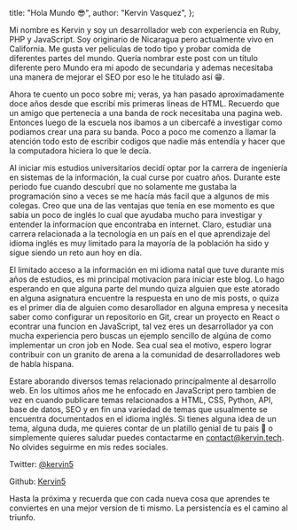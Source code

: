 
  title: "Hola Mundo 😎",
  author: "Kervin Vasquez",
};

Mi nombre es Kervin y soy un desarrollador web con experiencia en Ruby, PHP y JavaScript. Soy originario de Nicaragua pero actualmente vivo en California. Me gusta ver peliculas de todo tipo y probar comida de diferentes partes del mundo. Quería nombrar este post con un título diferente pero Mundo era mi apodo de secundaria y ademas necesitaba una manera de mejorar el SEO por eso le he titulado así 😁.

Ahora te cuento un poco sobre mi; veras, ya han pasado aproximadamente doce años desde que escribí mis primeras lineas de HTML. Recuerdo que un amigo que pertenecia a una banda de rock necesitaba una pagina web. Entonces luego de la escuela nos ibamos a un cibercafé a investigar como podiamos crear una para su banda. Poco a poco me comenzo a llamar la atención todo esto de escribir codigos que nadie más entendía y hacer que la computadora hiciera lo que le decía.

Al iniciar mis estudios universitarios decidí optar por la carrera de ingeniería en sistemas de la información, la cual curse por cuatro años. Durante este periodo fue cuando descubrí que no solamente me gustaba la programación sino a veces se me hacía más facil que a algunos de mis colegas. Creo que una de las ventajas que tenía en ese momento es que sabia un poco de inglés lo cual que ayudaba mucho para investigar y entender la informacíon que encontraba en internet. Claro, estudiar una carrera relacionada a la tecnología en un país en el que aprendizaje del idioma inglés es muy limitado para la mayoría de la población ha sido y sigue siendo un reto aun hoy en día.

El limitado acceso a la información en mi idioma natal que tuve durante mis años de estudios, es mi principal motivacíon para iniciar este blog. Lo hago esperando en que alguna parte del mundo quiza alguien que este atorado en alguna asignatura encuentre la respuesta en uno de mis posts, o quiza es el primer dia de alguien como desarollador en alguna empresa y necesita saber como configurar un repositorio en Git, crear un proyecto en React o econtrar una funcion en JavaScript, tal vez eres un desarrollador ya con mucha experiencia pero buscas un ejemplo sencillo de algúna de como implementar un cron job en Node. Sea cual sea el motivo, espero lograr contribuir con un granito de arena a la comunidad de desarrolladores web de habla hispana.

Estare aborando diversos temas relacionado principalmente al desarrollo web. En los ultimos años me he enfocado en JavaScript pero tambien de vez en cuando publicare temas relacionados a HTML, CSS, Python, API, base de datos, SEO y en fin una variedad de temas que usualmente se encuentra documentados en el idioma inglés.
Si tienes alguna idea de un tema, alguna duda, me quieres contar de un platillo genial de tu pais 🌮 o simplemente quieres saludar puedes contactarme en contact@kervin.tech. No olvides seguirme en mis redes sociales.

Twitter: [@kervin5](https://twitter.com/kervin5)

Github: [Kervin5](https://github.com/kervin5)

Hasta la próxima y recuerda que con cada nueva cosa que aprendes te conviertes en una mejor version de ti mismo. La persistencia es el camino al triunfo.

